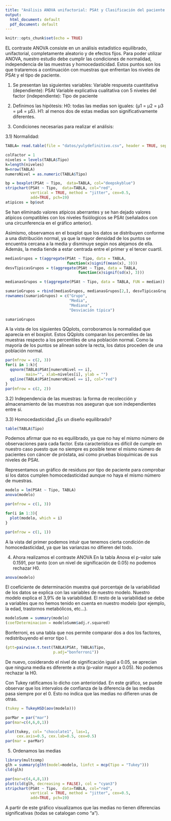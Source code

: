 ---
title: "Análisis ANOVA unifactorial: PSAt y Clasificación del paciente."
output:
  html_document: default
  pdf_document: default
---

```{r setup, include=FALSE}
knitr::opts_chunk$set(echo = TRUE)
```

EL contraste ANOVA consiste en un análisis estadístico equilibrado, unifactorial, completamente aleatorio y de efectos fijos. Para poder utilizar ANOVA, nuestro estudio debe cumplir las condiciones de normalidad, independencia de las muestras y homocedasticidad. Estos puntos son los que trataremos a continuación con muestras que enfrentan los niveles de PSAt y el tipo de paciente.

1) Se presentan las siguientes variables:
Variable respuesta cuantitativa (dependiente): PSAt
Variable explicativa cualitativa con 5 niveles del factor (independiente): Tipo de paciente




2) Definimos las hipótesis:
H0: todas las medias son iguales: {µ1 = µ2 = µ3 = µ4 = µ5}.
H1: al menos dos de estas medias son significativamente diferentes.

3) Condiciones necesarias para realizar el análisis:

3.1) Normalidad:
```{r, echo = FALSE}
TABLA= read.table(file = "datos/yulydefinitivo.csv", header = TRUE, sep = ";", dec= ".")
```

```{r, echo = FALSE, comment= NA, results='hide'}
colFactor = 1
niveles = levels(TABLA$Tipo)
k=length(niveles)
N=nrow(TABLA)
numeroNivel = as.numeric(TABLA$Tipo)
```

```{r, echo = FALSE, comment= NA, fig.height=4, fig.width=7.5, fig.align='center'}


bp = boxplot(PSAt ~ Tipo,  data=TABLA, col="deepskyblue")
stripchart(PSAt ~ Tipo,  data=TABLA, col="red", 
           vertical = TRUE, method = "jitter", cex=0.5,
           add=TRUE, pch=19)
atipicos = bp$out

```

Se han eliminado valores atípicos aberrantes y se han dejado valores atípicos compatibles con los niveles fisiólogicos se PSAt (señalados con una circunferencia en el gráfico anterior).

Asimismo, observamos en el boxplot que los datos se distribuyen conforme a una distribución normal, ya que la mayor densidad de los puntos se encuentra cercana a la media y disminuye según nos alejamos de ella. Además, la media tiende a estar centrada entre el primer y el tercer cuartil.

```{r, echo = FALSE, comment= NA, results= 'hold'}
mediasGrupos = t(aggregate(PSAt ~ Tipo, data = TABLA, 
                           function(x)signif(mean(x), 3)))
desvTipicasGrupos = t(aggregate(PSAt ~ Tipo, data = TABLA, 
                                function(x)signif(sd(x), 3)))

medianasGrupos = t(aggregate(PSAt ~ Tipo, data = TABLA, FUN = median))

sumarioGrupos = rbind(mediasGrupos, medianasGrupos[2,], desvTipicasGrupos[2, ])
rownames(sumarioGrupos) = c("Grupo", 
                            "Media", 
                            "Mediana", 
                            "Desviación típica")

sumarioGrupos
```

A la vista de los siguientes QQplots, corroboramos la normalidad que aparecía en el boxplot. Estos QQplots comparan los percentiles de las muestras respecto a los percentiles de una población normal. Como la mayoría de los puntos se alinean sobre la recta, los datos proceden de una población normal.
```{r, echo = FALSE, comment= NA}
par(mfrow = c(2, 3))
for(i in 1:k){
  qqnorm(TABLA$PSAt[numeroNivel == i],
         main="", xlab=niveles[i], ylab = "")
  qqline(TABLA$PSAt[numeroNivel == i], col="red")
}
par(mfrow = c(2, 2))
```
3.2) Independencia de las muestras: la forma de recolección y almacenamiento de las muestras nos aseguran que son independientes entre sí.


3.3) Homocedasticidad
¿Es un diseño equilibrado?
```{r, echo = FALSE, comment= NA}
table(TABLA$Tipo)
```
Podemos afirmar que no es equilibrado, ya que no hay el mismo número de observaciones para cada factor. Esta característica es difícil de cumple en nuestro caso puesto que no siempre es posible tener el mismo número de pacientes con cáncer de próstata, así como pruebas bioquímicas de sus niveles de PSAt.

Representamos un gráfico de residuos por tipo de paciente para comprobar si los datos cumplen homocedasticidad aunque no haya el mismo número de muestras.
```{r, echo = FALSE, comment= NA, results= 'hide'}
modelo = lm(PSAt ~ Tipo, TABLA) 
anova(modelo)
```
```{r, echo = FALSE, comment= NA}
par(mfrow = c(1, 3))

for(i in 1:3){
  plot(modelo, which = i)
}

par(mfrow = c(1, 1))
```

A la vista del primer podemos intuir que tenemos cierta condición de homocedasticidad, ya que las varianzas no difieren del todo. 

4) Ahora realizamos el contraste ANOVA
En la tabla Anova el p-valor sale 0.1591, por tanto (con un nivel de significación de 0.05) no podemos rechazar H0.
```{r, echo = FALSE, comment= NA}
anova(modelo)
```

El coeficiente de determinación muestra qué porcentaje de la variabilidad de los datos se explica con las variables de nuestro modelo. Nuestro modelo explica el 3,9% de la variabilidad. El resto de la variabilidad se debe a variables que no hemos tenido en cuenta en nuestro modelo (por ejemplo, la edad, trastornos metabólicos, etc...).
```{r, echo = FALSE, comment= NA, fig.height=3.9, fig.width=7.5, fig.align='center'}
modeloSumm = summary(modelo)
(coefDeterminacion = modeloSumm$adj.r.squared)
```


Bonferroni, es una tabla que nos permite comparar dos a dos los factores, redistribuyendo el error tipo I. 
```{r, echo = FALSE, comment= NA}

(ptt=pairwise.t.test(TABLA$PSAt, TABLA$Tipo,
                     p.adj="bonferroni"))
```

De nuevo, cosiderando el nivel de significación igual a 0.05, se aprecian que ninguna media es diferente a otra (p-valor mayor a 0.05). No podemos rechazar la H0.


Con Tukey ratificamos lo dicho con anterioridad. En este gráfico, se puede observar que los intervalos de confianza de la diferencia de las medias pasa siempre por el 0. Esto no indica que las medias no difieren unas de otras.
```{r, echo = FALSE, comment= NA, results= 'hide'}
(tukey = TukeyHSD(aov(modelo)))

parMar = par("mar")
par(mar=c(4,6,0,1))
```
```{r, echo = FALSE, comment= NA, fig.height=3.9, fig.width=7.5, fig.align='center'}
plot(tukey, col= "chocolate1", las=1, 
     cex.axis=0.5, cex.lab=0.5, cex=0.5)
par(mar = parMar)
```

5) Ordenamos las medias 
```{r, echo = FALSE, comment= NA, warning= FALSE, results= 'hide', message= FALSE}
library(multcomp)
glh = summary(glht(model=modelo, linfct = mcp(Tipo = "Tukey")))
cld(glh)
```

```{r, echo = FALSE, comment= NA, warning= FALSE, fig.height=3.9, fig.width=7.5, fig.align='center' }

par(mar=c(4,4,8,1))
plot(cld(glh, decreasing = FALSE), col = "cyan3")
stripchart(PSAt ~ Tipo,  data=TABLA, col="red", 
           vertical = TRUE, method = "jitter", cex=0.5,
           add=TRUE, pch=19)
```

A partir de este gráfico visualizamos que las medias no tienen diferencias significativas (todas se catalogan como "a").




